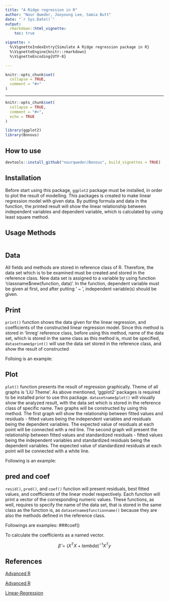 ```yaml
---
title: "A Ridge regression in R"
author: "Nour Qweder, Jooyoung Lee, Samia Butt"
date: "`r Sys.Date()`"
output: 
  rmarkdown::html_vignette:
    toc: true

vignette: >
  %\VignetteIndexEntry{Simulate A Ridge regression package in R}
  %\VignetteEngine{knitr::rmarkdown}
  %\VignetteEncoding{UTF-8}

---
```

```r
knitr::opts_chunk$set(
  collapse = TRUE,
  comment = "#>"
)
```
---
```r
knitr::opts_chunk$set(
  collapse = TRUE,
  comment = "#>",
  echo = TRUE
)
```

```r
library(ggplot2)
library(Bonous)
```


## How to use
```r
devtools::install_github("nourqweder/Bonous", build_vignettes = TRUE)
```

## Installation 

 Before start using this package, `ggplot2` package must be installed, in order to plot the result of modelling. This packages is created to make linear regression model with given data. By putting formula and data in the function, the printed result will show the linear relationship between independent variables and dependent variable, which is calculated by using least square method.
 
 

## Usage Methods

```r

```


## Data

All fields and methods are stored in reference class of R. Therefore, the data set which is to be examined must be created and stored in the reference class. New data set is assigned to a variable by using function 'classname$new(function, data)'. In the function, dependent variable must be given at first, and after putting ' ~ ', independent variable(s) should be given.


## Print

`print()` function shows the data given for the linear regression, and coefficients of the  constructed linear regression model. Since this method is stored in 'linreg' reference class, before using this method, name of the data set, which is stored in the same class as this method is, must be specified, `datasetname$print()` will use the data set stored in the reference class, and show the result of constructed 

Folloing is an example:

## Plot

`plot()` function presents the result of regression graphically. Theme of all graphs is 'LiU Theme'. As above mentioned, 'ggplot2' packages is required to be installed prior to use this package. `datasetname$plot()` will visually show the analyzed result, with the data set which is stored in the reference class of specific name. 
 Two graphs will be constructed by using this method. The first graph will show the relationship between fitted values and residuals - fitted values being the independent variables and residuals being the dependent variables. The expected value of residuals at each point will be connected with a red line. The second graph will present the relationship between fitted values and standardized residuals - fitted values being the independent variables and standardized residuals being the dependent variables. The expected value of standardized residuals at each point will be connected with a white line.

Following is an example:


## pred and coef

 `resid()`, `pred()`, and `coef()` function will present residuals, best fitted values, and coefficients of the linear model respectively. Each function will print a vector of the corresponding numeric values. These functions, as well, requires to specify the name of the data set, that is stored in the same class as the function is, as `datasetname$functionname()` because they are also the methods defined in the reference class.
 
 Followings are examples:
###coef() 

To calculate the coefficients as a named vector.

$$\hat{\beta} = (X^TX + lambda )^{-1}X^Ty$$



## References 
[Advanced R](http://adv-r.had.co.nz/R5.html)

[Advanced R](http://adv-r.had.co.nz/R5.html)

[Linear-Regression](http://r-statistics.co/Linear-Regression.html)

